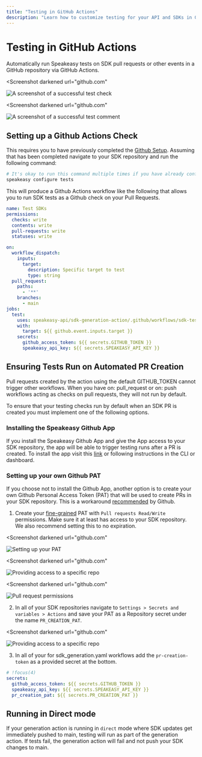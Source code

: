 ```yaml
---
title: "Testing in GitHub Actions"
description: "Learn how to customize testing for your API and SDKs in GitHub Actions."
---
```



# Testing in GitHub Actions

Automatically run Speakeasy tests on SDK pull requests or other events in a GitHub repository via GitHub Actions.

<Screenshot
  darkened
  url="github.com"
>
  ![A screenshot of a successful test check](../assets/configure-github/testing-run.png)
</Screenshot>

<Screenshot
  darkened
  url="github.com"
>
  ![A screenshot of a successful test comment](../assets/configure-github/testing-comment.png)
</Screenshot>


## Setting up a Github Actions Check

This requires you to have previously completed the [Github Setup](/docs/manage/github-setup).
Assuming that has been completed navigate to your SDK repository and run the following command:

```bash
# It's okay to run this command multiple times if you have already configured tests locally
speakeasy configure tests
```


This will produce a Github Actions workflow like the following that allows you to run SDK tests as a Github check on your Pull Requests.

```yaml
name: Test SDKs
permissions:
  checks: write
  contents: write
  pull-requests: write
  statuses: write

on:
  workflow_dispatch:
    inputs:
      target:
        description: Specific target to test
        type: string
  pull_request:
    paths:
      - '**'
    branches:
      - main
jobs:
  test:
    uses: speakeasy-api/sdk-generation-action/.github/workflows/sdk-test.yaml@v15
    with:
      target: ${{ github.event.inputs.target }}
    secrets:
      github_access_token: ${{ secrets.GITHUB_TOKEN }}
      speakeasy_api_key: ${{ secrets.SPEAKEASY_API_KEY }}
```


## Ensuring Tests Run on Automated PR Creation

<Callout title="Warning" variant="warning">

  Pull requests created by the action using the default GITHUB_TOKEN cannot trigger other workflows. 
  When you have on: pull_request or on: push workflows acting as checks on pull requests, they will not run by default.

</Callout>

To ensure that your testing checks run by default when an SDK PR is created you must implement one of the following options.

### Installing the Speakeasy Github App

If you install the Speakeasy Github App and give the App access to your SDK repository, the app will be able to trigger testing runs after a PR is created.
To install the app visit this [link](https://github.com/apps/speakeasy-github) or following instructions in the CLI or dashboard.

### Setting up your own Github PAT

If you choose not to install the Github App, another option is to create your own Github Personal Access Token (PAT) that will be used to create PRs in your SDK repository.
This is a workaround [recommended](https://docs.github.com/en/actions/writing-workflows/choosing-when-your-workflow-runs/triggering-a-workflow#triggering-a-workflow-from-a-workflow) by Github.

1. Create your [fine-grained](https://docs.github.com/en/authentication/keeping-your-account-and-data-secure/managing-your-personal-access-tokens#creating-a-fine-grained-personal-access-token) PAT with `Pull requests Read/Write` permissions. Make sure it at least has access to your SDK repository. We also recommend setting this to no expiration.

<Screenshot
  darkened
  url="github.com"
>
  ![Setting up your PAT](../assets/configure-github/pr-pat-part1.png)
</Screenshot>

<Screenshot
  darkened
  url="github.com"
>
  ![Providing access to a specific repo](../assets/configure-github/pr-pat-part2.png)
</Screenshot>

<Screenshot
  darkened
  url="github.com"
>
  ![Pull request permissions](../assets/configure-github/pr-pat-part3.png)
</Screenshot>

2. In all of your SDK repositories navigate to `Settings > Secrets and variables > Actions` and save your PAT as a Repository secret under the name `PR_CREATION_PAT`.

<Screenshot
  darkened
  url="github.com"
>
  ![Providing access to a specific repo](../assets/configure-github/pr-creation-token.png)
</Screenshot>

3. In all of your for sdk_generation.yaml workflows add the `pr-creation-token` as a provided secret at the bottom.

```yaml
# !focus(4)
secrets:
  github_access_token: ${{ secrets.GITHUB_TOKEN }}
  speakeasy_api_key: ${{ secrets.SPEAKEASY_API_KEY }}
  pr_creation_pat: ${{ secrets.PR_CREATION_PAT }}
```

## Running in Direct mode

If your generation action is running in `direct` mode where SDK updates get immediately pushed to main, testing will run as part of the generation action.
If tests fail, the generation action will fail and not push your SDK changes to main.